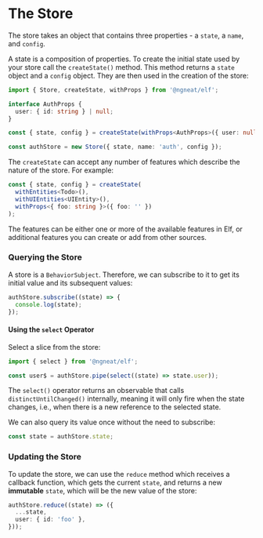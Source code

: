 # The Store


The store takes an object that contains three properties - a `state`, a `name`, and `config`.

A state is a composition of properties. To create the initial state used by your store call the `createState()` method. This method returns a `state` object and a `config` object. They are then used in the creation of the store:

```ts
import { Store, createState, withProps } from '@ngneat/elf';

interface AuthProps {
  user: { id: string } | null;
}

const { state, config } = createState(withProps<AuthProps>({ user: null }));

const authStore = new Store({ state, name: 'auth', config });
```

The `createState` can accept any number of features which describe the nature of the store. For example:

```ts
const { state, config } = createState(
  withEntities<Todo>(),
  withUIEntities<UIEntity>(),
  withProps<{ foo: string }>({ foo: '' })
);
```

The features can be either one or more of the available features in Elf, or additional features you can create or add from other sources.

### Querying the Store

A store is a `BehaviorSubject`. Therefore, we can subscribe to it to get its initial value and its subsequent values:

```ts
authStore.subscribe((state) => {
  console.log(state);
});
```

#### Using the `select` Operator

Select a slice from the store:

```ts
import { select } from '@ngneat/elf';

const user$ = authStore.pipe(select((state) => state.user));
```

The `select()` operator returns an observable that calls `distinctUntilChanged()` internally, meaning it will only fire when the state changes, i.e., when there is a new reference to the selected state.

We can also query its value once without the need to subscribe:

```ts
const state = authStore.state;
```

### Updating the Store

To update the store, we can use the `reduce` method which receives a callback function, which gets the current `state`, and returns a new **immutable** `state`, which will be the new value of the store:

```ts
authStore.reduce((state) => ({
  ...state,
  user: { id: 'foo' },
}));
```


<LiveDemo src={index} />